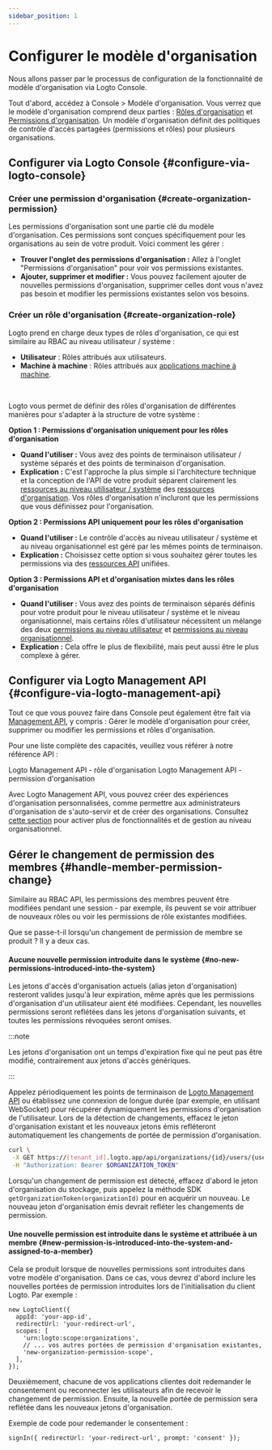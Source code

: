 ```yaml
---
sidebar_position: 1
---
```


# Configurer le modèle d'organisation

Nous allons passer par le processus de configuration de la fonctionnalité de modèle d'organisation via Logto Console.

Tout d'abord, accédez à <CloudLink to="/organization-template">Console > Modèle d'organisation</CloudLink>. Vous verrez que le modèle d'organisation comprend deux parties : [Rôles d'organisation](/authorization/organization-template#organization-role) et [Permissions d'organisation](/authorization/organization-template#organization-permission). Un modèle d'organisation définit des politiques de contrôle d'accès partagées (permissions et rôles) pour plusieurs organisations.

## Configurer via Logto Console \{#configure-via-logto-console}

### Créer une permission d'organisation \{#create-organization-permission}

Les permissions d'organisation sont une partie clé du modèle d'organisation. Ces permissions sont conçues spécifiquement pour les organisations au sein de votre produit. Voici comment les gérer :

- **Trouver l'onglet des permissions d'organisation :** Allez à l'onglet "Permissions d'organisation" pour voir vos permissions existantes.
- **Ajouter, supprimer et modifier :** Vous pouvez facilement ajouter de nouvelles permissions d'organisation, supprimer celles dont vous n'avez pas besoin et modifier les permissions existantes selon vos besoins.

### Créer un rôle d'organisation \{#create-organization-role}

Logto prend en charge deux types de rôles d'organisation, ce qui est similaire au RBAC au niveau utilisateur / système :

- **Utilisateur** : Rôles attribués aux utilisateurs.
- **Machine à machine** : Rôles attribués aux [applications machine à machine](/quick-starts/m2m).

<br />

Logto vous permet de définir des rôles d'organisation de différentes manières pour s'adapter à la structure de votre système :

**Option 1 : Permissions d'organisation uniquement pour les rôles d'organisation**

- **Quand l'utiliser :** Vous avez des points de terminaison utilisateur / système séparés et des points de terminaison d'organisation.
- **Explication :** C'est l'approche la plus simple si l'architecture technique et la conception de l'API de votre produit séparent clairement les [ressources au niveau utilisateur / système](/authorization/role-based-access-control#permissionsscopes) des [ressources d'organisation](/authorization/organization-template#organization-permission). Vos rôles d'organisation n'incluront que les permissions que vous définissez pour l'organisation.

**Option 2 : Permissions API uniquement pour les rôles d'organisation**

- **Quand l'utiliser :** Le contrôle d'accès au niveau utilisateur / système et au niveau organisationnel est géré par les mêmes points de terminaison.
- **Explication :** Choisissez cette option si vous souhaitez gérer toutes les permissions via des [ressources API](/authorization/api-resources) unifiées.

**Option 3 : Permissions API et d'organisation mixtes dans les rôles d'organisation**

- **Quand l'utiliser :** Vous avez des points de terminaison séparés définis pour votre produit pour le niveau utilisateur / système et le niveau organisationnel, mais certains rôles d'utilisateur nécessitent un mélange des deux [permissions au niveau utilisateur](/authorization/role-based-access-control#permissionsscopes) et [permissions au niveau organisationnel](/authorization/organization-template#organization-permission).
- **Explication :** Cela offre le plus de flexibilité, mais peut aussi être le plus complexe à gérer.

## Configurer via Logto Management API \{#configure-via-logto-management-api}

Tout ce que vous pouvez faire dans Console peut également être fait via [Management API](/integrate-logto/interact-with-management-api), y compris : Gérer le modèle d'organisation pour créer, supprimer ou modifier les permissions et rôles d'organisation.

Pour une liste complète des capacités, veuillez vous référer à notre référence API :

<Url href="https://openapi.logto.io/operation/operation-updateorganizationrole">
  Logto Management API - rôle d'organisation
</Url>

<Url href="https://openapi.logto.io/operation/operation-listorganizationscopes">
  Logto Management API - permission d'organisation
</Url>

Avec Logto Management API, vous pouvez créer des expériences d'organisation personnalisées, comme permettre aux administrateurs d'organisation de s'auto-servir et de créer des organisations. Consultez [cette section](/end-user-flows/organization-experience/) pour activer plus de fonctionnalités et de gestion au niveau organisationnel.

## Gérer le changement de permission des membres \{#handle-member-permission-change}

Similaire au RBAC API, les permissions des membres peuvent être modifiées pendant une session - par exemple, ils peuvent se voir attribuer de nouveaux rôles ou voir les permissions de rôle existantes modifiées.

Que se passe-t-il lorsqu'un changement de permission de membre se produit ? Il y a deux cas.

#### Aucune nouvelle permission introduite dans le système \{#no-new-permissions-introduced-into-the-system}

Les jetons d'accès d'organisation actuels (alias jeton d'organisation) resteront valides jusqu'à leur expiration, même après que les permissions d'organisation d'un utilisateur aient été modifiées. Cependant, les nouvelles permissions seront reflétées dans les jetons d'organisation suivants, et toutes les permissions révoquées seront omises.

:::note

Les jetons d'organisation ont un temps d'expiration fixe qui ne peut pas être modifié, contrairement aux jetons d'accès génériques.

:::

Appelez périodiquement les points de terminaison de [Logto Management API](/integrate-logto/interact-with-management-api/) ou établissez une connexion de longue durée (par exemple, en utilisant WebSocket) pour récupérer dynamiquement les permissions d'organisation de l'utilisateur. Lors de la détection de changements, effacez le jeton d'organisation existant et les nouveaux jetons émis refléteront automatiquement les changements de portée de permission d'organisation.

```bash
curl \
 -X GET https://[tenant_id].logto.app/api/organizations/{id}/users/{userId}/scopes \
 -H "Authorization: Bearer $ORGANIZATION_TOKEN"
```

Lorsqu'un changement de permission est détecté, effacez d'abord le jeton d'organisation du stockage, puis appelez la méthode SDK `getOrganizationToken(organizationId)` pour en acquérir un nouveau. Le nouveau jeton d'organisation émis devrait refléter les changements de permission.

#### Une nouvelle permission est introduite dans le système et attribuée à un membre \{#new-permission-is-introduced-into-the-system-and-assigned-to-a-member}

Cela se produit lorsque de nouvelles permissions sont introduites dans votre modèle d'organisation. Dans ce cas, vous devrez d'abord inclure les nouvelles portées de permission introduites lors de l'initialisation du client Logto. Par exemple :

```tsx
new LogtoClient({
  appId: 'your-app-id',
  redirectUrl: 'your-redirect-url',
  scopes: [
    'urn:logto:scope:organizations',
    // ... vos autres portées de permission d'organisation existantes,
    'new-organization-permission-scope',
  ],
});
```

Deuxièmement, chacune de vos applications clientes doit redemander le consentement ou reconnecter les utilisateurs afin de recevoir le changement de permission. Ensuite, la nouvelle portée de permission sera reflétée dans les nouveaux jetons d'organisation.

Exemple de code pour redemander le consentement :

```tsx
signIn({ redirectUrl: 'your-redirect-url', prompt: 'consent' });
```
